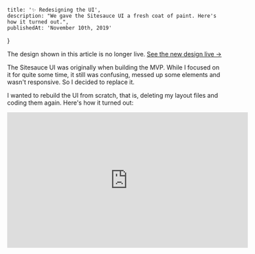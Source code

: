     title: '✨ Redesigning the UI',
    description: "We gave the Sitesauce UI a fresh coat of paint. Here's how it turned out.",
    publishedAt: 'November 10th, 2019'
}

<Alert>The design shown in this article is no longer live. <a href="https://app.sitesauce.app/">See the new design live →</a></Alert>

The Sitesauce UI was originally when building the MVP. While I focused on it for quite some time, it still was confusing, messed up some elements and wasn't responsive. So I decided to replace it.

I wanted to rebuild the UI from scratch, that is, deleting my layout files and coding them again‪. Here's how it turned out:

<div className="rounded-lg overflow-hidden">
    <div className="relative p-0" style={{ paddingTop: '47.19%', margin:'-2px'}}>
        <iframe className="absolute inset-0 w-full h-full" width="560" height="315" src="https://www.youtube-nocookie.com/embed/RJu_WL4Tfac" frameBorder="0" allow="accelerometer; autoplay; encrypted-media; gyroscope; picture-in-picture" allowfullscreen />
    </div>
</div>

I'm really happy with the result, and it also looks & works great on mobile, it's amazing what you can build in a weekend with [Tailwind CSS](https://tailwindcss.com/)!

